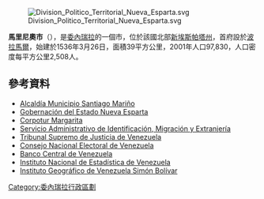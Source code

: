 [[Image:Division_Politico_Territorial_Nueva_Esparta.svg|right]]

'''馬里尼奧市'''（{{lang-es|Municipio Mariño}}），是[[委內瑞拉|委內瑞拉]]的一個市，位於該國北部[[新埃斯帕塔州|新埃斯帕塔州]]，首府設於[[波拉馬爾|波拉馬爾]]，始建於1536年3月26日，面積39平方公里，2001年人口97,830，人口密度每平方公里2,508人。

==參考資料==
* [https://web.archive.org/web/20160304122956/http://www.alcaldiasantiagomarino.gob.ve/ Alcaldía Municipio Santiago Mariño]
* [https://web.archive.org/web/20080925022214/http://www.nuevaesparta.gob.ve/ Gobernación del Estado Nueva Esparta]
* [http://www.corpoturmargarita.gov.ve/v2/index.asp Corpotur Margarita] {{Wayback|url=http://www.corpoturmargarita.gov.ve/v2/index.asp |date=20100421170727 }}
* [http://www.saime.gob.ve Servicio Administrativo de Identificación, Migración y Extranjería] {{Wayback|url=http://www.saime.gob.ve/ |date=20210525025400 }}
* [https://web.archive.org/web/20040721075229/http://www.tsj.gov.ve/ Tribunal Supremo de Justicia de Venezuela]
* [http://www.cne.gov.ve Consejo Nacional Electoral de Venezuela] {{Wayback|url=http://www.cne.gov.ve/ |date=20040608131430 }}
* [https://web.archive.org/web/20151215042237/http://www.bcv.org.ve/ Banco Central de Venezuela]
* [http://www.ine.gob.ve/ Instituto Nacional de Estadística de Venezuela] {{Wayback|url=http://www.ine.gob.ve/ |date=20170825021926 }}
* [https://web.archive.org/web/20120111101951/http://www.igvsb.gov.ve/ Instituto Geográfico de Venezuela Simón Bolívar]

{{Venezuela-geo-stub}}
[[Category:委內瑞拉行政區劃|Category:委內瑞拉行政區劃]]